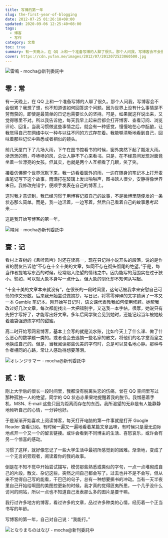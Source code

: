 ```yaml
---
title: 写博的第一年
slug: the-first-year-of-blogging
date: 2012-07-25 01:26:18+08:00
updated: 2020-09-06 12:25:40+08:00
tags:
  - 博客
  - 写作
category: 文章
toc: true
summary: 有一天晚上，在 QQ 上和一个准备写博的人聊了很久。那个人问我，写博客会不会很累？我想了想，也不知道该如何回答这个问题。
cover: https://cdn.yufan.me/images/2012/07/2012072523060500.jpg
---
```


![雷鳴 - mocha@新刊委託中](https://cdn.yufan.me/images/2012/07/2012072523090800.jpg)

<MusicPlayer id={1995231785} />

## 零：常

有一天晚上，在 QQ 上和一个准备写博的人聊了很久。那个人问我，写博客会不会很累？我想了想，也不知道该如何回答这个问题。因为世界上没有什么事情是不劳而获的，即使是最简单的日记也需要长久的坚持。可是，如果就这样说出来，又觉得哪里不对。所以我告诉他，每天我早上起来后都会打开博客、查看订阅、浏览评论、回复。当我习惯做这些事情之后，就会有一种感觉，慢慢地在心中酝酿，让我觉得自己在网络中以一种与以往不同的方式存在着。我能够清晰地看到自己，回味着那些记忆中熟悉或者相似的镜头。

前几天厦门下了几场大雨，下午在图书馆看书的时候，窗外突然下起了瓢泼大雨。淅沥沥的雨，呼哧哧的风，总让人静不下心来看书。只是，在不经意间发现对面竟坐着一位漂亮的女孩。但其实，也就是两个人互相看了几眼，笑了笑。

接着仿佛整个世界沉默下来，我一边看着窗外的雨，一边在随身的笔记本上打开麦库笔记写下这个故事。雨滴打在玻璃上发出啪啪声，图书馆人很少，安静得像世界末日。我修改完错字，便顺手发表在自己的博客上。

这时我才意识到，我已经习惯于用博客记叙自己的故事，不是微博里随便发的一条状态那么简单。而是，我一边活着，一边写着，然后自己看着自己的故事思考起来……

这是我开始写博客的第一年。

![睦月 - mocha@新刊委託中](https://cdn.yufan.me/images/2012/07/2012072523091100.jpg)

## 壹：记

看村上春树的《且听风吟》时还在读高一，现在只记得小说开头的段落，说的是作者的朋友告诉他“不存在十全十美的文章，如同不存在彻头彻尾的绝望。”于是，每当作者提笔写东西的时候，经常陷入绝望的情绪之中。因为能写的范围实在过于狭小。譬如，可以就大象本身写一点什么，但大象的驯化却不知何从写起。

“十全十美的文章本来就没有”，在很长的一段时间里，这句话被我拿来安慰自己可怜的作文分数。后来我开始尝试做摘抄，写日记，将零零碎碎的文字铺满了一本又一本 Gamble 笔记本。刚开始写日记时，语文课代表教我如何使用修辞。她帮我改过好几次文章，每次都能找出一大把错别字，又送我一本字帖，很厚，她说只有先把字写好了，才能写出好文章。多年后同学聚会见到她时，还能记起当年被她敲着脑袋强迫炼字时的甜蜜。

高二时开始写网易博客，基本上会写的就是流水账，比如今天上了什么课、做了什么恶心的数学题一类的。或者也会去选摘一些名家的散文，将他们的名字堂而皇之地换成自己的。但是，当我阅读那些优美的字句时，总是可以莫名地心静。那种与作者相同的心路，常让人感动得想要落泪。

![オレンジサマー - mocha@新刊委託中](https://cdn.yufan.me/images/2012/07/2012072523091300.jpg)

## 贰：散

刚上大学后的很长一段时间里，我都没有脱离失恋的伤痛，曾在 QQ 空间里写过那种孤独一人的绝望。同学的 QQ 状态赤果果地提醒着我的脱节。我憎恶着手机、MSN、E-mail 这些只因为距离而存在的东西。我所渴望的无非是有人能静静地倾听自己的心情，一分钟也好。

于是渐渐开始喜欢上阅读博客，每天打开电脑的第一件事就是打开 Google Reader 查看订阅。有时候一遍又一遍地看着某篇文章品味，有时候只是漫无边际地点开一个又一个的留言链接。或许会看到不同博主的生活、喜怒哀乐，或许会有另一个惊喜的感动。

习惯了这样，就好像忘记了一些大学生活中最初所感觉到的困难。渐渐地，变成了一个无言的旁观者，阅读着你的我的故事。

倒是在不知不觉中开始尝试描写，模仿那些熟悉或类似的字句，一点一点堆砌成自己的片段，散文、杂记这些，突然之间自己都会写了。过去也并不是不会写，但从来不觉得自己写的能看，干巴巴的句子，总有一种想要撕书的冲动。当有一天半夜里自己开始给啊囧的美图控更新的时候，我才真的觉得匪夷所思，一个几乎没什么访问的网站，所以一点也不知道自己发表那么多的图片是要干嘛。

我行过许多地方的博客，看过许多的文章，品过许多种类的心情，经历着一个正当书写的年龄。

写博客的第一年，自己对自己说：“我能行。”

![となりまちのはなび - mocha@新刊委託中](https://cdn.yufan.me/images/2012/07/2012072523091700.jpg)
